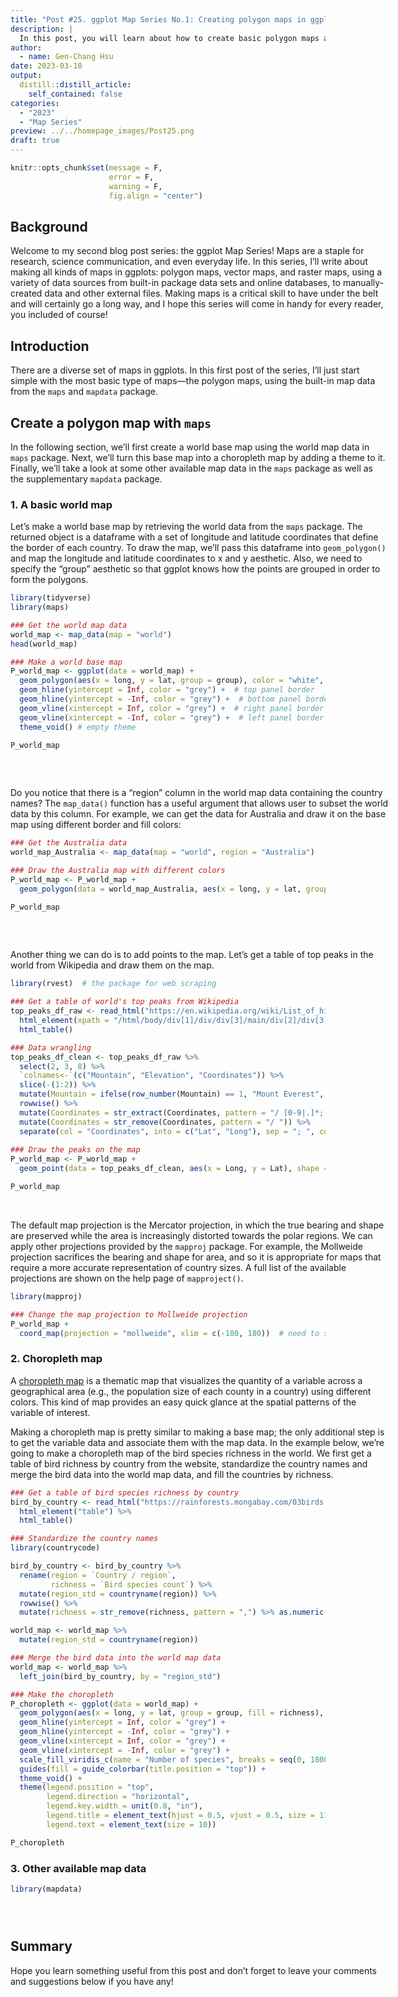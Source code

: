 ```yaml
---
title: "Post #25. ggplot Map Series No.1: Creating polygon maps in ggplots"
description: |
  In this post, you will learn about how to create basic polygon maps and choropleth maps in ggplots using the data from the `maps` and `mapdata` package
author:
  - name: Gen-Chang Hsu
date: 2023-03-10
output:
  distill::distill_article:
    self_contained: false
categories:
  - "2023"
  - "Map Series"
preview: ../../homepage_images/Post25.png
draft: true
---
```


<!-- Webpage style -->

<style>
d-article a {
    color: #2780e3 !important;
      border-bottom: none !important;
}

d-article a:hover {
  color: #2780e3 !important;
    border-bottom: 2px solid !important;
}

d-byline {
  margin-left: -10% !important;
}

d-title {
  margin-left: -10%;
}

d-title h1{
  font-size: 45px;
  width: 130%;
}

d-article {
  margin-left: -10%;
}

p {
  width: 120%;
}

d-article h2 {
  width: 120%;
}

d-article h3 {
  width: 120%;
  font-size: 28px;
}

div.article-footer{
  width: 120%;
}

d-article div.sourceCode { 
  width: 120% !important;
}

d-article pre { 
  width: 120% !important;
}

div.l-body {
  width: 120% !important;
}

d-article table thead tr {
  height: 60px !important;
  width: 210px !important;
}

d-article table thead th {
  height: 60px !important;
  font-size: 22px !important;
  width: 210px !important;
}

d-article table tbody tr td {
  font-size: 21px !important;
  height: 60px !important;
  text-align: center !important;
  width: 210px !important;
}

div.l-body img {
    margin-right: 20% !important;
}

</style>


```r
knitr::opts_chunk$set(message = F, 
                      error = F, 
                      warning = F,
                      fig.align = "center")

```

<!-- Start of the article -->

## Background

Welcome to my second blog post series: the ggplot Map Series! Maps are a staple for research, science communication, and even everyday life. In this series, I'll write about making all kinds of maps in ggplots: polygon maps, vector maps, and raster maps, using a variety of data sources from built-in package data sets and online databases, to manually-created data and other external files. Making maps is a critical skill to have under the belt and will certainly go a long way, and I hope this series will come in handy for every reader, you included of course!

## Introduction

There are a diverse set of maps in ggplots. In this first post of the series, I'll just start simple with the most basic type of maps—the polygon maps, using the built-in map data from the `maps` and `mapdata` package.

## Create a polygon map with `maps`

In the following section, we'll first create a world base map using the world map data in `maps` package. Next, we'll turn this base map into a choropleth map by adding a theme to it. Finally, we'll take a look at some other available map data in the `maps` package as well as the supplementary `mapdata` package.

### 1. A basic world map

Let's make a world base map by retrieving the world data from the `maps` package. The returned object is a dataframe with a set of longitude and latitude coordinates that define the border of each country. To draw the map, we'll pass this dataframe into `geom_polygon()` and map the longitude and latitude coordinates to x and y aesthetic. Also, we need to specify the "group" aesthetic so that ggplot knows how the points are grouped in order to form the polygons.

```r
library(tidyverse)
library(maps)

### Get the world map data
world_map <- map_data(map = "world")
head(world_map)

### Make a world base map
P_world_map <- ggplot(data = world_map) + 
  geom_polygon(aes(x = long, y = lat, group = group), color = "white", fill = "grey") +  # need to specify the "group" aesthetic
  geom_hline(yintercept = Inf, color = "grey") +  # top panel border
  geom_hline(yintercept = -Inf, color = "grey") +  # bottom panel border
  geom_vline(xintercept = Inf, color = "grey") +  # right panel border
  geom_vline(xintercept = -Inf, color = "grey") +  # left panel border
  theme_void() # empty theme

P_world_map
  
```

<br>

Do you notice that there is a "region" column in the world map data containing the country names? The `map_data()` function has a useful argument that allows user to subset the world data by this column. For example, we can get the data for Australia and draw it on the base map using different border and fill colors: 

```r
### Get the Australia data
world_map_Australia <- map_data(map = "world", region = "Australia")

### Draw the Australia map with different colors
P_world_map <- P_world_map + 
  geom_polygon(data = world_map_Australia, aes(x = long, y = lat, group = group), color = "green4", fill = "green3")

P_world_map
  
```
<br>

Another thing we can do is to add points to the map. Let's get a table of top peaks in the world from Wikipedia and draw them on the map.

```r
library(rvest)  # the package for web scraping

### Get a table of world's top peaks from Wikipedia
top_peaks_df_raw <- read_html("https://en.wikipedia.org/wiki/List_of_highest_mountains_on_Earth") %>% 
  html_element(xpath = "/html/body/div[1]/div/div[3]/main/div[2]/div[3]/div[1]/table[3]") %>% 
  html_table()

### Data wrangling
top_peaks_df_clean <- top_peaks_df_raw %>% 
  select(2, 3, 8) %>% 
  `colnames<-`(c("Mountain", "Elevation", "Coordinates")) %>% 
  slice(-(1:2)) %>% 
  mutate(Mountain = ifelse(row_number(Mountain) == 1, "Mount Everest", Mountain)) %>% 
  rowwise() %>% 
  mutate(Coordinates = str_extract(Coordinates, pattern = "/ [0-9|.]*; [0-9|.]+")) %>% 
  mutate(Coordinates = str_remove(Coordinates, pattern = "/ ")) %>% 
  separate(col = "Coordinates", into = c("Lat", "Long"), sep = "; ", convert = T)
  
### Draw the peaks on the map
P_world_map <- P_world_map + 
  geom_point(data = top_peaks_df_clean, aes(x = Long, y = Lat), shape = 17)

P_world_map

```

<br>

The default map projection is the Mercator projection, in which the true bearing and shape are preserved while the area is increasingly distorted towards the polar regions. We can apply other projections provided by the `mapproj` package. For example, the Mollweide projection sacrifices the bearing and shape for area, and so it is appropriate for maps that require a more accurate representation of country sizes. A full list of the available projections are shown on the help page of `mapproject()`.

```r
library(mapproj)

### Change the map projection to Mollweide projection
P_world_map + 
  coord_map(projection = "mollweide", xlim = c(-180, 180))  # need to set "xlim = c(-180, 180)" to avoid the weird plotting bug 

```

### 2. Choropleth map

A [choropleth map](https://en.wikipedia.org/wiki/Choropleth_map) is a thematic map that visualizes the quantity of a variable across a geographical area (e.g., the population size of each county in a country) using different colors. This kind of map provides an easy quick glance at the spatial patterns of the variable of interest. 

Making a choropleth map is pretty similar to making a base map; the only additional step is to get the variable data and associate them with the map data. In the example below, we're going to make a choropleth map of the bird species richness in the world. We first get a table of bird richness by country from the website, standardize the country names and merge the bird data into the world map data, and fill the countries by richness.

```r
### Get a table of bird species richness by country
bird_by_country <- read_html("https://rainforests.mongabay.com/03birds.htm") %>% 
  html_element("table") %>% 
  html_table()

### Standardize the country names
library(countrycode)

bird_by_country <- bird_by_country %>% 
  rename(region = `Country / region`,
         richness = `Bird species count`) %>% 
  mutate(region_std = countryname(region)) %>% 
  rowwise() %>% 
  mutate(richness = str_remove(richness, pattern = ",") %>% as.numeric())

world_map <- world_map %>% 
  mutate(region_std = countryname(region))

### Merge the bird data into the world map data
world_map <- world_map %>% 
  left_join(bird_by_country, by = "region_std")

### Make the choropleth
P_choropleth <- ggplot(data = world_map) + 
  geom_polygon(aes(x = long, y = lat, group = group, fill = richness), color = "grey") +
  geom_hline(yintercept = Inf, color = "grey") +
  geom_hline(yintercept = -Inf, color = "grey") +
  geom_vline(xintercept = Inf, color = "grey") +
  geom_vline(xintercept = -Inf, color = "grey") +
  scale_fill_viridis_c(name = "Number of species", breaks = seq(0, 1800, by = 300)) + 
  guides(fill = guide_colorbar(title.position = "top")) +
  theme_void() + 
  theme(legend.position = "top",
        legend.direction = "horizontal",
        legend.key.width = unit(0.8, "in"),
        legend.title = element_text(hjust = 0.5, vjust = 0.5, size = 11),
        legend.text = element_text(size = 10))

P_choropleth

```

### 3. Other available map data

```r
library(mapdata)





```







## Summary

Hope you learn something useful from this post and don't forget to leave your comments and suggestions below if you have any!





